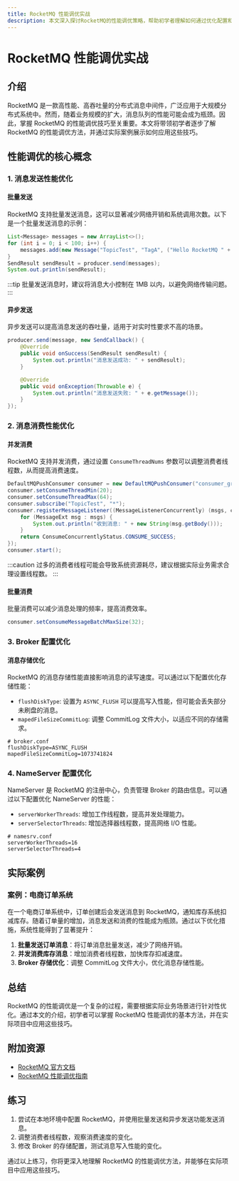 ```yaml
---
title: RocketMQ 性能调优实战
description: 本文深入探讨RocketMQ的性能调优策略，帮助初学者理解如何通过优化配置和代码提升消息队列的性能。
---
```


# RocketMQ 性能调优实战

## 介绍

RocketMQ 是一款高性能、高吞吐量的分布式消息中间件，广泛应用于大规模分布式系统中。然而，随着业务规模的扩大，消息队列的性能可能会成为瓶颈。因此，掌握 RocketMQ 的性能调优技巧至关重要。本文将带领初学者逐步了解 RocketMQ 的性能调优方法，并通过实际案例展示如何应用这些技巧。

## 性能调优的核心概念

### 1. 消息发送性能优化

#### 批量发送
RocketMQ 支持批量发送消息，这可以显著减少网络开销和系统调用次数。以下是一个批量发送消息的示例：

```java
List<Message> messages = new ArrayList<>();
for (int i = 0; i < 100; i++) {
    messages.add(new Message("TopicTest", "TagA", ("Hello RocketMQ " + i).getBytes()));
}
SendResult sendResult = producer.send(messages);
System.out.println(sendResult);
```

:::tip
批量发送消息时，建议将消息大小控制在 1MB 以内，以避免网络传输问题。
:::

#### 异步发送
异步发送可以提高消息发送的吞吐量，适用于对实时性要求不高的场景。

```java
producer.send(message, new SendCallback() {
    @Override
    public void onSuccess(SendResult sendResult) {
        System.out.println("消息发送成功: " + sendResult);
    }

    @Override
    public void onException(Throwable e) {
        System.out.println("消息发送失败: " + e.getMessage());
    }
});
```

### 2. 消息消费性能优化

#### 并发消费
RocketMQ 支持并发消费，通过设置 `ConsumeThreadNums` 参数可以调整消费者线程数，从而提高消费速度。

```java
DefaultMQPushConsumer consumer = new DefaultMQPushConsumer("consumer_group");
consumer.setConsumeThreadMin(20);
consumer.setConsumeThreadMax(64);
consumer.subscribe("TopicTest", "*");
consumer.registerMessageListener((MessageListenerConcurrently) (msgs, context) -> {
    for (MessageExt msg : msgs) {
        System.out.println("收到消息: " + new String(msg.getBody()));
    }
    return ConsumeConcurrentlyStatus.CONSUME_SUCCESS;
});
consumer.start();
```

:::caution
过多的消费者线程可能会导致系统资源耗尽，建议根据实际业务需求合理设置线程数。
:::

#### 批量消费
批量消费可以减少消息处理的频率，提高消费效率。

```java
consumer.setConsumeMessageBatchMaxSize(32);
```

### 3. Broker 配置优化

#### 消息存储优化
RocketMQ 的消息存储性能直接影响消息的读写速度。可以通过以下配置优化存储性能：

- `flushDiskType`: 设置为 `ASYNC_FLUSH` 可以提高写入性能，但可能会丢失部分未刷盘的消息。
- `mapedFileSizeCommitLog`: 调整 CommitLog 文件大小，以适应不同的存储需求。

```properties
# broker.conf
flushDiskType=ASYNC_FLUSH
mapedFileSizeCommitLog=1073741824
```

### 4. NameServer 配置优化

NameServer 是 RocketMQ 的注册中心，负责管理 Broker 的路由信息。可以通过以下配置优化 NameServer 的性能：

- `serverWorkerThreads`: 增加工作线程数，提高并发处理能力。
- `serverSelectorThreads`: 增加选择器线程数，提高网络 I/O 性能。

```properties
# namesrv.conf
serverWorkerThreads=16
serverSelectorThreads=4
```

## 实际案例

### 案例：电商订单系统

在一个电商订单系统中，订单创建后会发送消息到 RocketMQ，通知库存系统扣减库存。随着订单量的增加，消息发送和消费的性能成为瓶颈。通过以下优化措施，系统性能得到了显著提升：

1. **批量发送订单消息**：将订单消息批量发送，减少了网络开销。
2. **并发消费库存消息**：增加消费者线程数，加快库存扣减速度。
3. **Broker 存储优化**：调整 CommitLog 文件大小，优化消息存储性能。

## 总结

RocketMQ 的性能调优是一个复杂的过程，需要根据实际业务场景进行针对性优化。通过本文的介绍，初学者可以掌握 RocketMQ 性能调优的基本方法，并在实际项目中应用这些技巧。

## 附加资源

- [RocketMQ 官方文档](https://rocketmq.apache.org/docs/)
- [RocketMQ 性能调优指南](https://rocketmq.apache.org/docs/best-practice/performance-tuning/)

## 练习

1. 尝试在本地环境中配置 RocketMQ，并使用批量发送和异步发送功能发送消息。
2. 调整消费者线程数，观察消费速度的变化。
3. 修改 Broker 的存储配置，测试消息写入性能的变化。

通过以上练习，你将更深入地理解 RocketMQ 的性能调优方法，并能够在实际项目中应用这些技巧。